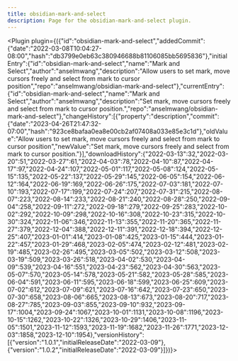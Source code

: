 ---
title: obsidian-mark-and-select
description: Page for the obsidian-mark-and-select plugin.
---


<Plugin plugin={({"id":"obsidian-mark-and-select","addedCommit":{"date":"2022-03-08T10:04:27-08:00","hash":"db3799e0eb63c380946688b81106085bb5695836"},"initialEntry":{"id":"obsidian-mark-and-select","name":"Mark and Select","author":"anselmwang","description":"Allow users to set mark, move cursors freely and select from mark to cursor position","repo":"anselmwang/obsidian-mark-and-select"},"currentEntry":{"id":"obsidian-mark-and-select","name":"Mark and Select","author":"anselmwang","description":"Set mark, move cursors freely and select from mark to cursor position.","repo":"anselmwang/obsidian-mark-and-select"},"changeHistory":[{"property":"description","commit":{"date":"2023-04-26T21:47:32-07:00","hash":"923ce8bafaa0ea8e00cb2af07408a033e85e3c1d"},"oldValue":"Allow users to set mark, move cursors freely and select from mark to cursor position","newValue":"Set mark, move cursors freely and select from mark to cursor position."}],"downloadHistory":{"2022-03-13":32,"2022-03-20":51,"2022-03-27":61,"2022-04-03":78,"2022-04-10":87,"2022-04-17":97,"2022-04-24":107,"2022-05-01":117,"2022-05-08":124,"2022-05-15":135,"2022-05-22":137,"2022-05-29":145,"2022-06-05":154,"2022-06-12":164,"2022-06-19":169,"2022-06-26":175,"2022-07-03":181,"2022-07-10":193,"2022-07-17":199,"2022-07-24":207,"2022-07-31":215,"2022-08-07":223,"2022-08-14":233,"2022-08-21":240,"2022-08-28":250,"2022-09-04":258,"2022-09-11":272,"2022-09-18":279,"2022-09-25":283,"2022-10-02":292,"2022-10-09":298,"2022-10-16":308,"2022-10-23":315,"2022-10-30":324,"2022-11-06":346,"2022-11-13":355,"2022-11-20":365,"2022-11-27":379,"2022-12-04":388,"2022-12-11":391,"2022-12-18":394,"2022-12-25":407,"2023-01-01":414,"2023-01-08":425,"2023-01-15":444,"2023-01-22":457,"2023-01-29":468,"2023-02-05":474,"2023-02-12":481,"2023-02-19":485,"2023-02-26":495,"2023-03-05":502,"2023-03-12":508,"2023-03-19":509,"2023-03-26":518,"2023-04-02":530,"2023-04-09":539,"2023-04-16":551,"2023-04-23":562,"2023-04-30":563,"2023-05-07":570,"2023-05-14":578,"2023-05-21":582,"2023-05-28":585,"2023-06-04":591,"2023-06-11":595,"2023-06-18":599,"2023-06-25":609,"2023-07-02":612,"2023-07-09":621,"2023-07-16":642,"2023-07-23":650,"2023-07-30":658,"2023-08-06":665,"2023-08-13":673,"2023-08-20":717,"2023-08-27":785,"2023-09-03":855,"2023-09-10":932,"2023-09-17":1004,"2023-09-24":1067,"2023-10-01":1131,"2023-10-08":1196,"2023-10-15":1262,"2023-10-22":1326,"2023-10-29":1406,"2023-11-05":1501,"2023-11-12":1593,"2023-11-19":1682,"2023-11-26":1771,"2023-12-03":1858,"2023-12-10":1954},"versionHistory":[{"version":"1.0.1","initialReleaseDate":"2022-03-09"},{"version":"1.0.2","initialReleaseDate":"2022-03-09"}]})}></Plugin>